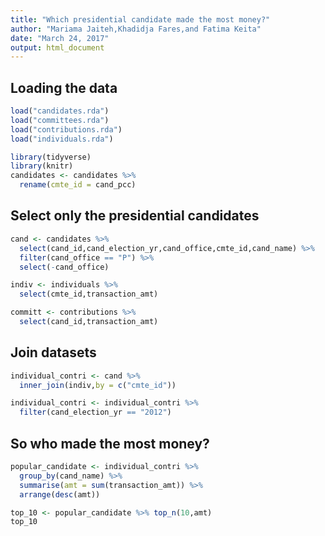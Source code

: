```yaml
---
title: "Which presidential candidate made the most money?"
author: "Mariama Jaiteh,Khadidja Fares,and Fatima Keita"
date: "March 24, 2017"
output: html_document
---
```



## Loading the data
```r
load("candidates.rda")
load("committees.rda")
load("contributions.rda")
load("individuals.rda")

library(tidyverse)
library(knitr)
candidates <- candidates %>%
  rename(cmte_id = cand_pcc)

```

## Select only the presidential candidates
```r

cand <- candidates %>%
  select(cand_id,cand_election_yr,cand_office,cmte_id,cand_name) %>%
  filter(cand_office == "P") %>%
  select(-cand_office)

indiv <- individuals %>%
  select(cmte_id,transaction_amt)

committ <- contributions %>%
  select(cand_id,transaction_amt)

```
## Join datasets
```r
individual_contri <- cand %>%
  inner_join(indiv,by = c("cmte_id"))

individual_contri <- individual_contri %>%
  filter(cand_election_yr == "2012")
```

## So who made the most money?
```r
popular_candidate <- individual_contri %>%
  group_by(cand_name) %>%
  summarise(amt = sum(transaction_amt)) %>%
  arrange(desc(amt))

top_10 <- popular_candidate %>% top_n(10,amt)
top_10

```

